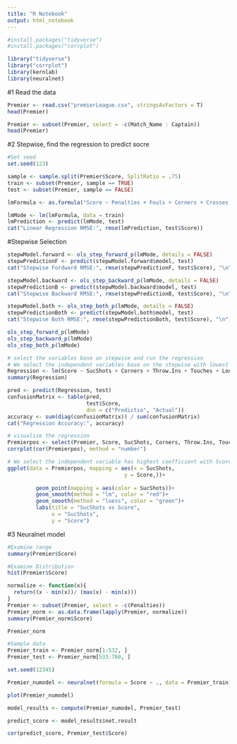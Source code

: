 ```yaml
---
title: "R Notebook"
output: html_notebook
---
```


```r
#install.packages("tidyverse")
#install.packages("corrplot")

```

```r
library("tidyverse")
library("corrplot")
library(kernlab)
library(neuralnet)
```


#1 Read the data
```r
Premier <- read.csv("premierLeague.csv", stringsAsFactors = T)
head(Premier)
```

```r
Premier <- subset(Premier, select = -c(Match_Name : Captain))
head(Premier)
```

#2 Stepwise, find the regression to predict socre
```r
#Set seed 
set.seed(123)

sample <- sample.split(Premier$Score, SplitRatio = .75)
train <- subset(Premier, sample == TRUE)
test <- subset(Premier, sample == FALSE)
```


```r
lmFormula <- as.formula("Score ~ Penalties + Fouls + Corners + Crosses + Touches + Tackles + Interceptions + Aerials.Won + Clearances + Offsides + Goal.Kicks + Throw.Ins + Long.Balls + YellowCard + RedCard + YellowRed + Possession + PassingAccuracy + SucPass + NumofPass + ShotsAccuracy + SucShots + NumofShots + SavesAccuracy + SucSaves + NumofSaves")
```

```r
lmMode <- lm(lmFormula, data = train)
lmPrediction <- predict(lmMode, test)
cat("Linear Regression RMSE:", rmse(lmPrediction, test$Score))
```
#Stepwise Selection
```r
stepwModel.forward <- ols_step_forward_p(lmMode, details = FALSE)
stepwPredictionF <- predict(stepwModel.forward$model, test)
cat("Stepwise Fordward RMSE:", rmse(stepwPredictionF, test$Score), "\n")
```

```r
stepwModel.backward <- ols_step_backward_p(lmMode, details = FALSE)
stepwPredictionB <- predict(stepwModel.backward$model, test)
cat("Stepwise Backward RMSE:", rmse(stepwPredictionB, test$Score), "\n")
```

```r
stepwModel.both <- ols_step_both_p(lmMode, details = FALSE)
stepwPredictionBoth <- predict(stepwModel.both$model, test)
cat("Stepwise Both RMSE:", rmse(stepwPredictionBoth, test$Score), "\n")
```


```r
ols_step_forward_p(lmMode)
ols_step_backward_p(lmMode)
ols_step_both_p(lmMode)
```


```r
# select the variables base on stepwise and run the regression
# We select the independent variables base on the stepwise with lowest RMSE. The stepwise both gave the lowest RMSE, which is 0.8726943.
Regression <- lm(Score ~ SucShots + Corners + Throw.Ins + Touches + Long.Balls + Crosses + SavesAccuracy + NumofSaves + SucSaves + Possession + RedCard, data = Premier)
summary(Regression)
```


```r
pred <- predict(Regression, test)
confusionMatrix <- table(pred,
                         test$Score,
                         dnn = c("Predictio", "Actual"))
accuracy <- sum(diag(confusionMatrix)) / sum(confusionMatrix)
cat("Regression Accuracy:", accuracy)
```


```r
# visualize the regression
Premierpos <- select(Premier, Score, SucShots, Corners, Throw.Ins, Touches, Long.Balls, Crosses, SavesAccuracy, NumofSaves, SucSaves, Possession, RedCard)
corrplot(cor(Premierpos), method = "number")
```
```r
# We select the independent variable has highest coefficient with Score, which is SucShots.
ggplot(data = Premierpos, mapping = aes(x = SucShots, 
                                     y = Score,))+
         
         geom_point(mapping = aes(color = SucShots))+
         geom_smooth(method = "lm", color = "red")+
         geom_smooth(method = "loess", color = "green")+ 
         labs(title = "SucShots vs Score", 
              x = "SucShots", 
              y = "Score")
```


#3 Neuralnet model 
```r
#Examine range 
summary(Premier$Score)
```

```r
#Examine Distribution
hist(Premier$Score)
```

```r
normalize <- function(x){
  return((x - min(x))/ (max(x) - min(x)))
}
Premier <- subset(Premier, select = -c(Penalties))
Premier_norm <- as.data.frame(lapply(Premier, normalize))
summary(Premier_norm$Score)
```

```r
Premier_norm
```


```r
#Sample data
Premier_train <- Premier_norm[1:532, ]
Premier_test <- Premier_norm[533:760, ]
```

```r
set.seed(12345)

Premier_numodel <- neuralnet(formula = Score ~ ., data = Premier_train)

plot(Premier_numodel)
```

```r
model_results <- compute(Premier_numodel, Premier_test)

predict_score <- model_results$net.result
```

```r
cor(predict_score, Premier_test$Score)
```

